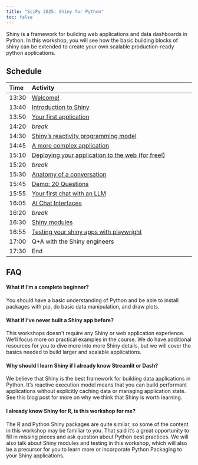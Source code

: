 ```yaml
---
title: "SciPy 2025: Shiny for Python"
toc: false
---
```


Shiny is a framework for building web applications and data dashboards in Python.
In this workshop,
you will see how the basic building blocks of shiny can be extended to create
your own scalable production-ready python applications.

## Schedule

:::{.column-body}
| Time  | Activity                                                     |
| :---- | :----------------------------------------------------------- |
| 13:30 | [Welcome!](01-01-welcome.qmd)                                |
| 13:40 | [Introduction to Shiny](01-02-intro-shiny.qmd)               |
| 13:50 | [Your first application](01-03-first-app.qmd)                |
| 14:20 | *break*                                                      |
| 14:30 | [Shiny's reactivity programming model](02-01-reactivity.qmd) |
| 14:45 | [A more complex application](02-02-dashboard.qmd)            |
| 15:10 | [Deploying your application to the web (for free!)](02-03-publish.qmd)        |
| 15:20 | *break*                                                      |
| 15:30 | [Anatomy of a conversation](03-02-anatomy.qmd)               |
| 15:45 | [Demo: 20 Questions][demo20q]                                |
| 15:55 | [Your first chat with an LLM](03-03-first.qmd)               |
| 16:05 | [AI Chat Interfaces](03-04-chatbot.qmd)                      |
| 16:20 | *break*                                                      |
| 16:30 | [Shiny modules](04-01-modules.qmd)                           |
| 16:55 | [Testing your shiny apps with playwright](04-02-testing.qmd) |
| 17:00 | Q+A with the Shiny engineers                                 |
| 17:30 | End                                                          |
:::

## FAQ

#### What if I'm a complete beginner?

You should have a basic understanding of Python and be able to install packages with pip, do basic data manipulation, and draw plots.

#### What if I've never built a Shiny app before?

This workshops doesn’t require any Shiny or web application experience.
We'll focus more on practical examples in the course.
We do have additional resources for you to dive more into more Shiny details,
but we will cover the basics needed to build larger and scalable applications.

#### Why should I learn Shiny if I already know Streamlit or Dash?

We believe that Shiny is the best framework for building data applications in Python.
It’s reactive execution model means that you can build performant applications without
explicitly caching data or managing application state.
See
this blog post
for more on why we think that Shiny is worth learning.

#### I already know Shiny for R, is this workshop for me?

The R and Python Shiny packages are quite similar,
so some of the content in this workshop may be familiar to you.
That said it’s a great opportunity to fill in missing pieces and ask question about Python best practices.
We will also talk about Shiny modules and testing in this workshop,
which will also be a precursor for you to learn more or incorporate Python Packaging
to your Shiny applications.


[demo20q]: https://github.com/chendaniely/2025-06-05-llm/blob/main/code/03-llm/01-basics/app-20_questions.R
